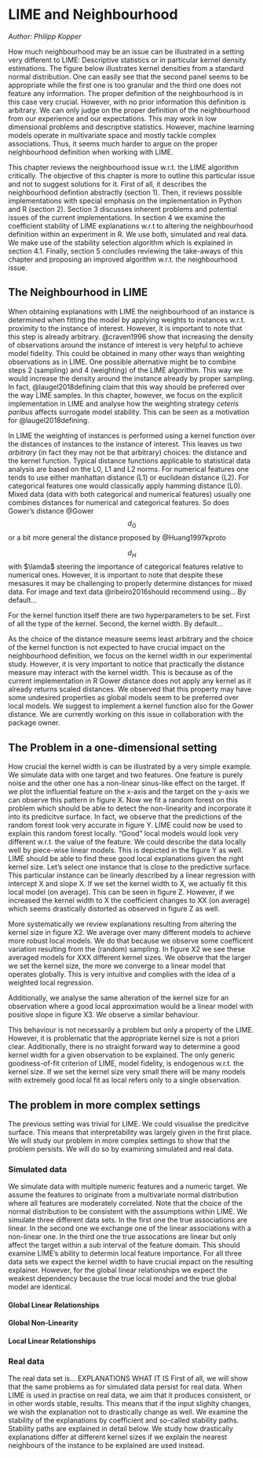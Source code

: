 # LIME and Neighbourhood

*Author: Philipp Kopper*

How much neighbourhood may be an issue can be illustrated in a setting very different to LIME:
Descriptive statistics or in particular kernel density estimations.
The figure below illustrates kernel densities from a standard normal distribution.
One can easily see that the second panel seems to be appropriate while the first one is too granular and the third one does not feature any information.
The proper definition of the neighbourhood is in this case very crucial.
However, with no prior information this definition is arbitrary.
We can only judge on the proper definition of the neighbourhood from our experience and our expectations.
This may work in low dimensional problems and descriptive statistics.
However, machine learning models operate in multivariate space and mostly tackle complex associations.
Thus, it seems much harder to argue on the proper neighbourhood definition when working with LIME.

This chapter reviews the neighbourhood issue w.r.t. the LIME algorithm critically.
The objective of this chapter is more to outline this particular issue and not to suggest solutions for it.
First of all, it describes the neighbourhood defintion abstractly (section 1).
Then, it reviews possible implementations with special emphasis on the implementation in Python and R (section 2).
Section 3 discusses inherent problems and potential issues of the current implementations.
In section 4 we examine the coefficient stability of LIME explanations w.r.t to altering the neighbourhood definition within an experiment in R.
We use both, simulated and real data.
We make use of the stability selection algorithm which is explained in section 4.1.
Finally, section 5 concludes reviewing the take-aways of this chapter and proposing an improved algorithm w.r.t. the neighbourhood issue.

## The Neighbourhood in LIME

When obtaining explanations with LIME the neighbourhood of an instance is determined when fitting the model by applying weights to instances w.r.t. proximity to the instance of interest.
However, it is important to note that this step is already arbitrary.
@craven1996 show that increasing the density of observations around the instance of interest is very helpful to achieve model fidelity.
This could be obtained in many other ways than weighting observations as in LIME.
One possible alternative might be to combine steps 2 (sampling) and 4 (weighting) of the LIME algorithm.
This way we would increase the density around the instance already by proper sampling. 
In fact, @laugel2018defining claim that this way should be preferred over the way LIME samples.
In this chapter, however, we focus on the explicit implementation in LIME and analyse how the weighting strategy _ceteris paribus_ affects surrogate model stability.
This can be seen as a motivation for @laugel2018defining.

In LIME the weighting of instances is performed using a kernel function over the distances of instances to the instance of interest.
This leaves us two _arbitrary_ (in fact they may not be that arbitrary) choices:
the distance and the kernel function.
Typical distance functions applicable to statistical data analysis are based on the L0, L1 and L2 norms.
For numerical features one tends to use either manhattan distance (L1) or euclidean distance (L2).
For categorical features one would classically apply hamming distance (L0).
Mixed data (data with both categorical and numerical features) usually one combines distances for numerical and categorical features.
So does Gower's distance @Gower 
$$ d_G $$
or a bit more general the distance proposed by @Huang1997kproto

$$ d_H $$
with $\lamda$ steering the importance of categorical features relative to numerical ones.
However, it is important to note that despite these mesasures it may be challenging to properly determine distances for mixed data.
For image and text data @ribeiro2016should recommend using...
By default...

For the kernel function itself there are two hyperparameters to be set.
First of all the type of the kernel.
Second, the kernel width.
By default...

As the choice of the distance measure seems least arbitrary and the choice of the kernel function is not expected to have crucial impact on the neighbourhood definition, we focus on the kernel width in our experimental study.
However, it is very important to notice that practically the distance measure may interact with the kernel width.
This is because as of the current implementation in R Gower distance does not apply any kernel as it already returns scaled distances.
We observed that this property may have some undesired properties as global models seem to be preferred over local models.
We suggest to implement a kernel function also for the Gower distance.
We are currently working on this issue in collaboration with the package owner.


## The Problem in a one-dimensional setting

How crucial the kernel width is can be illustrated by a very simple example.
We simulate data with one target and two features.
One feature is purely noise and the other one has a non-linear sinus-like effect on the target.
If we plot the influential feature on the x-axis and the target on the y-axis we can observe this pattern in figure X.
Now we fit a random forest on this problem which should be able to detect the non-linearity and incorporate it into its predicitve surface.
In fact, we observe that the predictions of the random forest look very accurate in figure Y.
LIME could now be used to explain this random forest locally.
"Good" local models would look very different w.r.t. the value of the feature.
We could describe the data locally well by piece-wise linear models.
This is depicted in the figure Y as well.
LIME should be able to find these good local explanations given the right kernel size.
Let's select one instance that is close to the predictive surface. 
This particular instance can be linearly described by a linear regression with intercept X and slope X.
If we set the kernel width to X, we actually fit this local model (on average).
This can be seen in figure Z.
However, if we increased the kernel width to X the coefficient changes to XX (on average) which seems drastically distorted as observed in figure Z as well.

More systematically we review explanations resulting from altering the kernel size in figure X2. 
We average over many different models to achieve more robust local models.
We do that because we observe some coefficent variation resulting from the (random) sampling.
In figure X2 we see these averaged models for XXX different kernel sizes.
We observe that the larger we set the kernel size, the more we converge to a linear model that operates globally.
This is very intuitive and complies with the idea of a weighted local regression.

Additionally, we analyse the same alteration of the kernel size for an observation where a good local approximation would be a linear model with positive slope in figure X3.
We observe a similar behaviour.

This behaviour is not necessarily a problem but only a property of the LIME.
However, it is problematic that the appropriate kernel size is not a priori clear.
Additionally, there is no straight forward way to determine a good kernel width for a given observation to be explained.
The only generic goodness-of-fit criterion of LIME, model fidelity, is endogenous w.r.t. the kernel size.
If we set the kernel size very small there will be many models with extremely good local fit as local refers only to a single observation.

## The problem in more complex settings

The previous setting was trivial for LIME.
We could visualise the predicitve surface.
This means that interpretability was largely given in the first place.
We will study our problem in more complex settings to show that the problem persists.
We will do so by examining simulated and real data.

### Simulated data

We simulate data with multiple numeric features and a numeric target.
We assume the features to originate from a multivariate normal distribution where all features are moderately correlated.
Note that the choice of the normal distribution to be consistent with the assumptions within LIME.
We simulate three different data sets. 
In the first one the true associations are linear.
In the second one we exchange one of the linear associations with a non-linear one.
In the third one the true assocations are linear but only affect the target within a sub interval of the feature domain.
This should examine LIME's ability to determin local feature importance.
For all three data sets we expect the kernel width to have crucial impact on the resulting explainer.
However, for the global linear relationships we expect the weakest dependency because the true local model and the true global model are identical.

#### Global Linear Relationships

#### Global Non-Linearity

#### Local Linear Relationships


### Real data

The real data set is... 
EXPLANATIONS WHAT IT IS
First of all, we will show that the same problems as for simulated data persist for real data.
When LIME is used in practise on real data, we aim that it produces consistent, or in other words stable, results.
This means that if the input slighlty changes, we wish the explanation not to drastically change as well.
We examine the stability of the explanations by coefficient and so-called stability paths.
Stability paths are explained in detail below.
We study how drastically explanations differ at different kernel sizes if we explain the nearest neighbours of the instance to be explained are used instead.
















